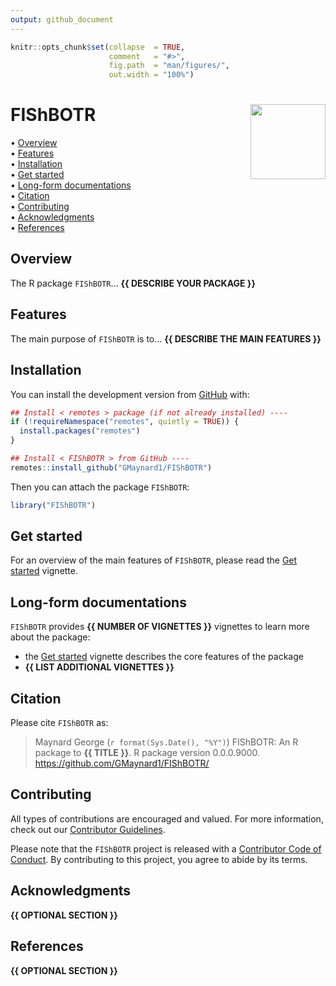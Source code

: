 ```yaml
---
output: github_document
---
```


<!-- README.md is generated from README.Rmd. Please edit that file -->


```r
knitr::opts_chunk$set(collapse  = TRUE,
                      comment   = "#>",
                      fig.path  = "man/figures/",
                      out.width = "100%")
```



FIShBOTR <img src="man/figures/package-sticker.png" align="right" style="float:right; height:120px;"/>
=========================================================

<!-- badges: start -->
<!-- badges: end -->



<p align="left">
  • <a href="#overview">Overview</a><br>
  • <a href="#features">Features</a><br>
  • <a href="#installation">Installation</a><br>
  • <a href="#get-started">Get started</a><br>
  • <a href="#long-form-documentations">Long-form documentations</a><br>
  • <a href="#citation">Citation</a><br>
  • <a href="#contributing">Contributing</a><br>
  • <a href="#acknowledgments">Acknowledgments</a><br>
  • <a href="#references">References</a>
</p>



## Overview


The R package `FIShBOTR`... **{{ DESCRIBE YOUR PACKAGE }}**



## Features

The main purpose of `FIShBOTR` is to... **{{ DESCRIBE THE MAIN FEATURES }}**



## Installation

You can install the development version from [GitHub](https://github.com/) with:

```r
## Install < remotes > package (if not already installed) ----
if (!requireNamespace("remotes", quietly = TRUE)) {
  install.packages("remotes")
}

## Install < FIShBOTR > from GitHub ----
remotes::install_github("GMaynard1/FIShBOTR")
```

Then you can attach the package `FIShBOTR`:

```r
library("FIShBOTR")
```



## Get started

For an overview of the main features of `FIShBOTR`, please read the 
[Get started](https://GMaynard1.github.io/FIShBOTR/articles/FIShBOTR.html)
vignette.



## Long-form documentations

`FIShBOTR` provides **{{ NUMBER OF VIGNETTES }}** vignettes to learn more about the package:

- the [Get started](https://GMaynard1.github.io/FIShBOTR/articles/FIShBOTR.html)
vignette describes the core features of the package
- **{{ LIST ADDITIONAL VIGNETTES }}**



## Citation

Please cite `FIShBOTR` as: 

> Maynard George (`r format(Sys.Date(), "%Y")`) FIShBOTR: An R 
package to **{{ TITLE }}**. R package version 0.0.0.9000. 
<https://github.com/GMaynard1/FIShBOTR/>



## Contributing

All types of contributions are encouraged and valued. For more information, 
check out our [Contributor Guidelines](https://github.com/GMaynard1/FIShBOTR/blob/main/CONTRIBUTING.md).

Please note that the `FIShBOTR` project is released with a 
[Contributor Code of Conduct](https://contributor-covenant.org/version/2/1/CODE_OF_CONDUCT.html). 
By contributing to this project, you agree to abide by its terms.



## Acknowledgments

**{{ OPTIONAL SECTION }}**



## References

**{{ OPTIONAL SECTION }}**
